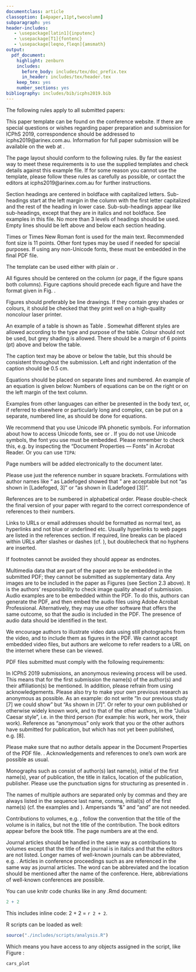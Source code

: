 ```yaml
---
documentclass: article
classoption: [a4paper,11pt,twocolumn]
subparagraph: yes
header-includes:
   - \usepackage[latin1]{inputenc}
   - \usepackage[T1]{fontenc}
   - \usepackage[leqno,fleqn]{amsmath}
output:
  pdf_document:
    highlight: zenburn
    includes:
      before_body: includes/tex/doc_prefix.tex
      in_header: includes/tex/header.tex
    keep_tex: yes
    number_sections: yes
bibliography: includes/bib/icphs2019.bib
---
```


\section{Introduction}

The following rules apply to all submitted papers:

\begin{itemize}
  \item they must be written in English
  \item they must not contain the name(s) of the author(s) (for anonymous 
  review)
  \item the maximum is four pages for Congress papers, plus up to one 
  additional page of references. Papers for Plenary lectures can be longer
  \item they must be submitted in PDF format (cf. Section 4)
  \item the paper submission will occur via a web interface
\end{itemize}

This paper template can be found on the conference website. If there are 
special questions or wishes regarding paper preparation and submission for 
ICPhS 2019, correspondence should be addressed to icphs2019@arinex.com.au. 
Information for full paper submission will be available on the web at 
\url{http://www.icphs2019.org/}.



\section{Page layout and style}

The page layout should conform to the following rules. By far the easiest way 
to meet these requirements is to use the supplied templates and check details 
against this example file. If for some reason you cannot use the template, 
please follow these rules as carefully as possible, or contact the editors at 
icphs2019@arinex.com.au for further instructions.


\subsection{Basic layout features}

\begin{itemize}
  \item The layout is appropriate for A4 format.
  \item Two columns are used except for the title part and possibly for large 
  figures that need a full page width.
  \item Left margin is 20 mm. Right margin will depend on the size of the 
  paper. Column width is 80 mm.
  \item Spacing between columns is 10 mm.
  \item Top margin 25 mm (except first page which has 30 mm to the title top). 
  Bottom margin will depend on the size of the paper.
  \item Text height (without headers and footers) is a maximum of 235 mm. 
  Headers and footers should be left empty.
  \item Check indentations and spacings by comparing with this example file.
\end{itemize}


\subsubsection{Headings}

Section headings are centered in boldface with capitalized letters. 
Sub-headings start at the left margin in the column with the first letter 
capitalized and the rest of the heading in lower case. Sub-sub-headings appear 
like sub-headings, except that they are in italics and not boldface. See 
examples in this file. No more than 3 levels of headings should be used. Empty 
lines should be left above and below each section heading.


\subsection{Text font}

Times or Times New Roman font is used for the main text. Recommended font 
size is 11 points. Other font types may be used if needed for special 
purposes. If using any non-Unicode fonts, these must be embedded in the final 
PDF file.

The \LaTeX template can be used either with plain \LaTeX or \XeLaTeX.


\subsection{Figures}

All figures should be centered on the column (or page, if the figure spans 
both columns). Figure captions should precede each figure and have the format 
given in Fig. \ref{fig:vowels}.

Figures should preferably be line drawings. If they contain grey shades or 
colours, it should be checked that they print well on a high-quality noncolour 
laser printer.

\begin{figure}[!ht]
  \caption{The vowel chart used in the International Phonetic Alphabet (IPA).}
  \label{fig:vowels}
  \begin{center}
  \includegraphics[width=6cm]{./includes/figures/ipa.eps}
  \end{center}
\end{figure}


\subsection{Tables}

An example of a table is shown as Table \ref{tab:decibel}. Somewhat different 
styles are allowed according to the type and purpose of the table. Colour 
should not be used, but grey shading is allowed. There should be a margin of 
6 points (pt) above and below the table.

The caption text may be above or below the table, but this should be 
consistent throughout the submission. Left and right indentation of the 
caption should be 0.5 cm.

\begin{table}[!ht]
  \caption{This is an example of a table showing Decibel (dB) ratios.}
  \label{tab:decibel}
  \begin{center}
  \begin{tabular}{|c|c|}
  \hline
  \rowcolor[gray]{.75}
  ratio    & Decibels \\
  \hline
  $1/1$    & $0$      \\
  $2/1$    & $6$      \\
  $3.16$   & $10$     \\
  $1/10$   & $-20$    \\
  $10/1$   & $20$     \\
  $100/1$  & $40$     \\
  $1000/1$ & $60$     \\
  \hline
  \end{tabular}
  \end{center}
\end{table}


\subsection{Equations}

Equations should be placed on separate lines and numbered. An example of an 
equation is given below:
\begin{equation}\label{eq:tzero}
  t_0 = \frac{1}{f_0}
\end{equation}
\noindent Numbers of equations can be on the right or on the left margin of the 
text column.


\subsection{Examples}

Examples from other languages can either be presented in the body text, or, 
if referred to elsewhere or particularly long and complex, can be put on a 
separate, numbered line, as should be done for equations.


\subsection{Phonetic fonts}

We recommend that you use Unicode IPA phonetic symbols. For information about 
how to access Unicode fonts, see \cite{IPA-SIL} or \cite{IPA-KEYBOARD}. If 
you do not use Unicode symbols, the font you use must be embedded. Please 
remember to check this,  e.g. by inspecting the "Document Properties --- 
Fonts" in Acrobat Reader. Or you can use `TIPA`: \textipa{/Sip/-/SIp/}


\subsection{Page numbering}

Page numbers will be added electronically to the document later. 
\textit{Please do not add page numbers and please do not make any footers or 
headers!}


\subsection{References}

Please use just the reference number in square brackets. Formulations with 
author names like "\ldots\ as Ladefoged \cite{Ladefoged:2003} showed that 
\ldots" are acceptable but not "as shown in [Ladefoged, 3]" or "as shown in 
(Ladefoged [3])".

References are to be numbered in alphabetical order. Please double-check the 
final version of your paper with regard to the correct correspondence of 
references to their numbers.


\subsection{Hyperlinks}

Links to URLs or email addresses should be formatted as normal text, 
\textit{not} as hyperlinks and not blue or underlined etc. Usually hyperlinks 
to web pages are listed in the references section. If required, line breaks 
can be placed within URLs after slashes or dashes 
(cf. \cite{IPA-SIL, IPA-KEYBOARD}), but doublecheck that no hyphens are 
inserted.


\subsection{Footnotes and endnotes}

If footnotes cannot be avoided they should appear as endnotes.\footnote{This 
footnote appears here as an endnote and could be avoided in this case.}



\section{Multimedia files}

Multimedia data that are part of the paper are to be embedded in the submitted 
PDF; they cannot be submitted as supplementary data. Any images are to be 
included in the paper as Figures (see Section 2.3 above). It is the authors' 
responsibility to check image quality ahead of submission. Audio examples are 
to be embedded within the PDF. To do this, authors can generate the PDF, and 
then embed the audio files using Adobe Acrobat Professional. Alternatively, 
they may use other software that offers the same outcome, so that the audio 
is included in the PDF. The presence of audio data should be identified in 
the text.

We encourage authors to illustrate video data using still photographs from 
the video, and to include them as figures in the PDF. We cannot accept 
embedded video files, but authors are welcome to refer readers to a URL on 
the internet where these can be viewed.



\section{PDF details}

PDF files submitted must comply with the following requirements:

\begin{enumerate}
  \item all special fonts and symbols must be embedded in the PDF file so 
  that correct rendering of the PDF does not depend on the fonts installed 
  on the viewer's computer
  \item there must be no password protection on the PDF file, i.e. PDF files 
  must not be protected by PDF security in any way, i.e. content extraction, 
  document assembly, high resolution printing etc. must not be forbidden
  \item PDF files should not contain any colours, hyperlinks, multimedia or 
  3D content, and no JavaScript or forms
  \item PDF files should be no larger than 5 Mb.
\end{enumerate}



\section{Anonymity}

In ICPhS 2019 submissions, an anonymous reviewing process will be used. This 
means that for the first submission the name(s) of the author(s) and their 
affiliation(s) \emph{must not} be mentioned. In addition, please refrain from 
using acknowledgements. Please also try to make your own previous research as 
anonymous as possible. As an example: do not write "In our previous study [7] 
we could show\ldots" but "As shown in [7]\ldots". Or refer to your own 
published or otherwise widely known work, and to that of the other authors, 
in the "Julius Caesar style", i.e. in the third person (for example: his 
work, her work, their work). Reference as "anonymous" only work that you or 
the other authors have submitted for publication, but which has not yet been 
published, e.g. [8].

Please make sure that no author details appear in the Document Properties of 
the PDF file. \emph{For the revised paper submission author details are of 
course needed}. Acknowledgements and references to one's own work are 
possible as usual.




\section{Format of references}

Monographs such as \cite{Fant:1960} consist of author(s) last name(s), 
initial of the first name(s), year of publication, the title in italics, 
location of the publication, publisher. Please use the punctuation signs for 
structuring as presented in \cite{Fant:1960}.

The names of multiple authors are separated only by commas and they are 
always listed in the sequence last name, comma, initial(s) of the first 
name(s) (cf. the examples \cite{Beattie/etal:1982} and 
\cite{Peterson/Barney:1952}). Ampersands "&" and "and" are not needed.

Contributions to volumes, e.g. \cite{Stevens:1999}, follow the convention 
that the title of the volume is in italics, but not the title of the 
contribution. The book editors appear before the book title. The page numbers 
are at the end.

Journal articles should be handled in the same way as contributions to 
volumes except that the title of the journal is in italics and that the 
editors are not listed. Longer names of well-known journals can be 
abbreviated, e.g. \cite{Peterson/Barney:1952}. Articles in conference 
proceedings such as \cite{Ladefoged:2003} are referenced in the same way as 
journal articles. The word \textit{proceedings} can be abbreviated and the 
location should be mentioned after the name of the conference. Here, 
abbreviations of well-known conferences are possible.



\section{R scripts}

You can use knitr code chunks like in any .Rmd document: 

```r
2 + 2
```

This includes inline code: 2 + 2 = `r 2 + 2`. 

R scripts can be loaded as well: 

```r
source("./includes/scripts/analysis.R")
```

Which means you have access to any objects assigned in the script, like Figure 
\ref{fig:ex_plot}: 

```r
cars_plot
```


\bibliographystyle{./includes/bib/icphs2019.bst}
\bibliography{./includes/bib/icphs2019.bib}

\theendnotes

